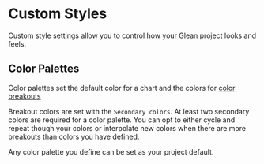 # Custom Styles

Custom style settings allow you to control how your Glean project looks and feels.

## Color Palettes

Color palettes set the default color for a chart and the colors for [color breakouts](/visualizing-data/Breakout)

Breakout colors are set with the `Secondary colors`. At least two secondary colors are required for a color palette. You can opt to either cycle and repeat though your colors or interpolate new colors when there are more breakouts than colors you have defined.

Any color palette you define can be set as your project default.

